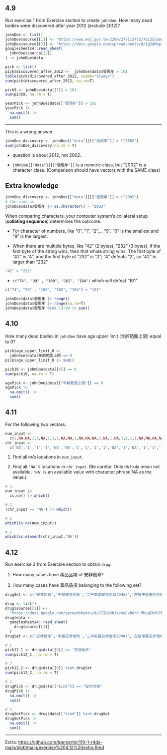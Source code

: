 ## 4.9

Run exercise 1 from Exercise section to create `johnDoe`. How many dead bodies were discovered after year 2012 (exclude 2012)?

```r
johnDoe <- list()
johnDoe$source[[1]] <- "https://www.moj.gov.tw/2204/2771/2773/76135/post"
johnDoe$source[[2]] <- "https://docs.google.com/spreadsheets/d/1g2AMop133lCAsmdPhsH3lA-tjiY5fkGIqXqwdknwEVk/edit?usp=sharing"
googlesheets4::read_sheet(
  johnDoe$source[[2]]
) -> johnDoe$data
```

```r
pick <- list()
pick$discovered_after_2012 <-  johnDoe$data$發現年 > 101
table(pick$discovered_after_2012, useNA="always")
sum(pick$discovered_after_2012, na.rm=T)
```

```r
pick9 <- johnDoe$data[[7]] > 101
sum(pick9, na.rm = T)
```

```r
yearPick <- johnDoe$data[["發現年"]] > 101
yearPick |>
  na.omit() |>
  sum()
```

***

This is a wrong answer
```r
johnDoe_discovery <- johnDoe[["data"]][["發現年"]] > ("2002")
sum(johnDoe_discovery,na.rm = T)
```

  * question is about 2012, not 2002.
  
  * `johnDoe[["data"]][["發現年"]]` is a numeric class, but "2002" is a character class. (Comparison should have vectors with the SAME class)
  
## Extra knowledge

```r
johnDoe_discovery <- johnDoe[["data"]][["發現年"]] > ("2002")
# the same as
johnDoe$data$發現年 |> as.character() > "2002"
```

When comparing characters, your computer system's collateral setup (**collating sequence**) determines the outcome. 
  
   *  For character of numbers, like "0", "1", "2",.., "9". "0" is the smallest and "9" is the largest.
   
   *  When there are multiple bytes, like "42" (2 bytes), "232" (3 bytes), if the first byte of the string wins, then that whole string wins. The first byte of "42" is "4", and the first byte ot "232" is "2"; "4" defeats "2", so "42" is larger than "232"
   
```r
"42" > "232"
```

   * `c("74", "99" , "100", "102", "104")` which will defeat "101"
  
```r
c("74", "99" , "100", "102", "104") > "101"
```


```r
johnDoe$data$發現年 |> range()
johnDoe$data$發現年 |> range(na.rm=T)
johnDoe$data$發現年 %in% 73:99 |> sum()
```

## 4.10

How many dead bodies in `johnDoe` have age upper limit (年齡範圍上限) equal to 0?

```r
pick$age_upper_limit_0 <-
  johnDoe$data$年齡範圍上限 == 0
pick$age_upper_limit_0 |> sum()
```

```r
pick10 <- johnDoe$data[[4]] == 0
sum(pick10, na.rm = T)
```

```r
agePick <- johnDoe$data[["年齡範圍上限"]] == 0
agePick |>
  na.omit() |>
  sum()
```

## 4.11


For the following two vectors:
```r
num_input <- 
  c(1,NA,NA,1,1,NA,1,1,1,NA,NA,1,NA,NA,NA,1,NA,1,NA,1,1,1,1,NA,NA,NA,NA,NA,NA,1)
chr_input <- 
  c('NA','1','1','1','NA','NA','1','1','1','1','NA','1','NA','1','1','1','NA','NA','NA','1','NA','NA','NA','NA','NA','1','1','NA','NA','NA')
```

  1. Find all `NA`'s locations in `num_input`.
  
  2. Find all `'NA'`'s locations in `chr_input`. (Be careful. Only `NA` truly mean not available. `'NA'` is an available value with character phrase NA as the value.)

```r
# 1.
num_input |> 
  is.na() |> which()

# 2.
(chr_input == 'NA') |> which()

```

```r
# 1
which(is.na(num_input))

# 2
which(is.element(chr_input,'NA'))
```

## 4.12

Run exercise 3 from Exercise section to obtain `drug`. 

  1. How many cases have 毒品品項 of 安非他命?
  
  2. How many cases have 毒品品項 belonging to the following set?
  
```r
drugSet <- c('安非他命','甲基安非他命','二甲氧基安非他命(DMA)','左旋甲基安非他命','3,4-亞甲基雙氧安非他命(MDA)')
```

```r
drug <- list()
drug$source[[1]] <- 
  "https://docs.google.com/spreadsheets/d/17ID43N3zeXqCvbUrc_MbpgE6dH7BjLm8BHv8DUcpZZ4/edit?usp=sharing"
drug$data <- 
  googlesheets4::read_sheet(
    drug$source[[1]]
  )
drugSet <- c('安非他命','甲基安非他命','二甲氧基安非他命(DMA)','左旋甲基安非他命','3,4-亞甲基雙氧安非他命(MDA)')
```


```r
# 1
pick12_1 <- drug$data[[9]] == '安非他命'
sum(pick12_1, na.rm = T)

# 2
pick12_2 <- drug$data[[9]] %in% drugSet
sum(pick12_2, na.rm = T)
```

```r
# 1.
drugPick <- drug$data[["kind"]] == "安非他命"
drugPick |>
  na.omit() |>
  sum()

# 2.
drugSetPick <- drug$data[["kind"]] %in% drugSet
drugSetPick |>
  na.omit() |>
  sum()
```

***

Extra: <https://github.com/tpemartin/110-1-r4ds-main/blob/main/exercise%204.12%20extra.Rmd>
